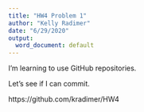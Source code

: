 ```yaml
---
title: "HW4 Problem 1"
author: "Kelly Radimer"
date: "6/29/2020"
output:
  word_document: default
---
```


I'm learning to use GitHub repositories.

Let's see if I can commit.

https://github.com/kradimer/HW4
